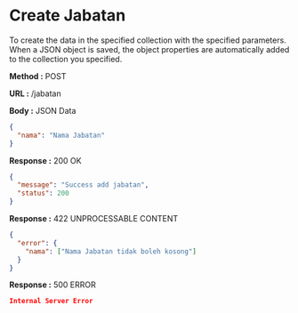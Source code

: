 
# Create Jabatan

To create the data in the specified collection with the specified parameters.
When a JSON object is saved, the object properties are automatically added to the collection you specified.

**Method :** <Badge variant="success">POST</Badge>

**URL :** <Badge variant="dark">/jabatan</Badge>

**Body :** <Badge variant="warning">JSON Data</Badge>

```json
{
  "nama": "Nama Jabatan"
}
```

**Response :** <BadgeOutline variant="success">200 OK</BadgeOutline>

```json
{
  "message": "Success add jabatan",
  "status": 200
}
```

**Response :** <BadgeOutline variant="info">422 UNPROCESSABLE CONTENT</BadgeOutline>

```json
{
  "error": {
    "nama": ["Nama Jabatan tidak boleh kosong"]
  }
}
```

**Response :** <BadgeOutline variant="danger">500 ERROR</BadgeOutline>

```json
Internal Server Error
```
